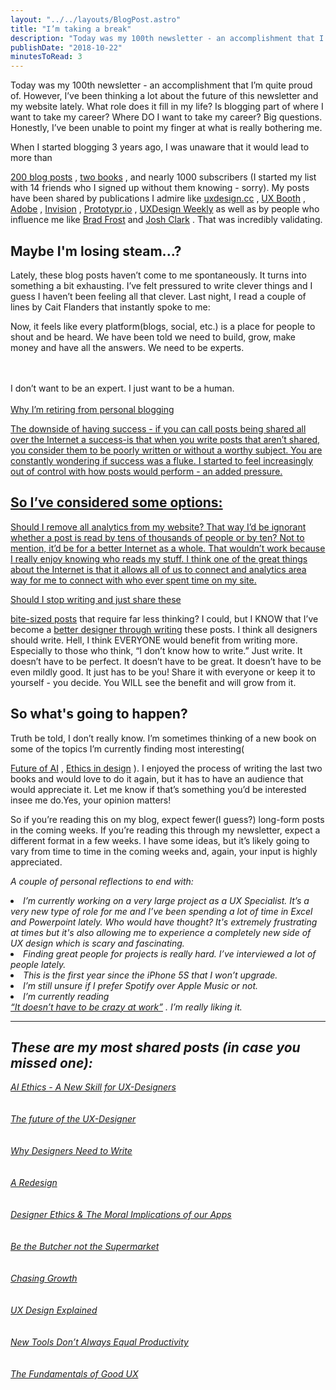 ```yaml
---
layout: "../../layouts/BlogPost.astro"
title: "I’m taking a break"
description: "Today was my 100th newsletter - an accomplishment that I’m quite proud of. However, I’ve been thinking a lot about the future of this newsletter and my website lately. What role does it fill in my life? Is blogging part of where I want to take my career? Where DO I want to take my career? Big questions. Honestly, I’ve been unable to point my finger at what is really bothering me.\n\n\nWhen I started blogging 3 years ago, I was unaware that it would lead to more than 200 blog posts, two books, and n"
publishDate: "2018-10-22"
minutesToRead: 3
---
```


<p>Today was my 100th newsletter - an accomplishment that I’m quite proud of. However, I’ve been thinking a lot about the future of this newsletter and my website lately. What role does it fill in my life? Is blogging part of where I want to take my career? Where DO I want to take my career? Big questions. Honestly, I’ve been unable to point my finger at what is really bothering me.</p>
<p>When I started blogging 3 years ago, I was unaware that it would lead to more than </p>
<a href="https://www.antonsten.com/blog">200 blog posts</a>
 , 
<a href="https://www.antonsten.com/books">two books</a>
 , and nearly 1000 subscribers (I started my list with 14 friends who I signed up without them knowing - sorry). My posts have been shared by publications I admire like 
<a href="https://twitter.com/uxdesigncc/status/1013771287519485952?ref="antonsten".com">uxdesign.cc</a>
 , 
<a href="https://twitter.com/UXBooth/status/1001591543009087488?ref="antonsten".com">UX Booth</a>
 , 
<a href="https://twitter.com/AdobeXD/status/663763999465451520?ref="antonsten".com">Adobe</a>
 , 
<a href="https://twitter.com/InVisionApp/status/1029518095495389184?ref="antonsten".com">Invision</a>
 , 
<a href="https://twitter.com/prototyprIO/status/1007486356766019584?ref="antonsten".com">Prototypr.io</a>
 , 
<a href="https://twitter.com/uxdesignweekly/status/1003700914237136906?ref="antonsten".com">UXDesign Weekly</a>
 as well as by people who influence me like 
<a href="http://bradfrost.com/blog/post/email-responses-3-ux-designer-or-front-end-developer/?ref="antonsten".com">Brad Frost</a>
 and 
<a href="https://bigmedium.com/ideas/links/future-of-the-ux-designer.html?ref="antonsten".com">Josh Clark</a>
 . That was incredibly validating.</p>
<h2 id="maybe-im-losing-steam">Maybe I'm losing steam...?</h>
</h2>
<p>Lately, these blog posts haven’t come to me spontaneously. It turns into something a bit exhausting. I’ve felt pressured to write clever things and I guess I haven’t been feeling all that clever. Last night, I read a couple of lines by Cait Flanders that instantly spoke to me:</p>
<div class="blockquote">
</div>
<div>
<p>Now, it feels like every platform(blogs, social, etc.) is a place for people to shout and be heard. We have been told we need to build, grow, make money and have all the answers. We need to be experts. </p>
<br>
<br>I don’t want to be an expert. I just want to be a human. </br>
<br>
<strong>
</strong>
<a href="https://caitflanders.com/2018/09/04/retiring-from-personal-blogging/?ref="antonsten".com">Why I’m retiring from personal blogging </div>
<p>The downside of having success - if you can call posts being shared all over the Internet a success-is that when you write posts that aren’t shared, you consider them to be poorly written or without a worthy subject. You are constantly wondering if success was a fluke. I started to feel increasingly out of control with how posts would perform - an added pressure.</p>
<h2 id="so-i%E2%80%99ve-considered-some-options">So I’ve considered some options:</h>
</h2>
<p>Should I remove all analytics from my website? That way I’d be ignorant whether a post is read by tens of thousands of people or by ten? Not to mention, it’d be for a better Internet as a whole. That wouldn’t work because I really enjoy knowing who reads my stuff. I think one of the great things about the Internet is that it allows all of us to connect and analytics area way for me to connect with who ever spent time on my site.</p>
<p>Should I stop writing and just share these </p>
<a href="https://www.antonsten.com/organized-browsing/">bite-sized posts</a>
 that require far less thinking? I could, but I KNOW that I’ve become a 
<a href="https://www.antonsten.com/designers-write/">better designer through writing</a>
 these posts. I think all designers should write. Hell, I think EVERYONE would benefit from writing more. Especially to those who think, “I don’t know how to write.” Just write. It doesn’t have to be perfect. It doesn’t have to be great. It doesn’t have to be even mildly good. It just has to be you! Share it with everyone or keep it to yourself - you decide. You WILL see the benefit and will grow from it.</p>
<h2 id="so-whats-going-to-happen">So what's going to happen?</h>
</h2>
<p>Truth be told, I don’t really know. I’m sometimes thinking of a new book on some of the topics I’m currently finding most interesting( </p>
<a href="https://www.antonsten.com/ai-ethics/">Future of AI</a>
 , 
<a href="https://www.antonsten.com/moral-implications-apps/">Ethics in design</a>
 ). I enjoyed the process of writing the last two books and would love to do it again, but it has to have an audience that would appreciate it. Let me know if that’s something you’d be interested insee me do.Yes, your opinion matters!</p>
<p>So if you’re reading this on my blog, expect fewer(I guess?) long-form posts in the coming weeks. If you’re reading this through my newsletter, expect a different format in a few weeks. I have some ideas, but it’s likely going to vary from time to time in the coming weeks and, again, your input is highly appreciated.</p>
<em>A couple of personal reflections to end with: 
<ul>
</ul>
<li>I’m currently working on a very large project as a UX Specialist. It’s a very new type of role for me and I’ve been spending a lot of time in Excel and Powerpoint lately. Who would have thought? It's extremely frustrating at times but it's also allowing me to experience a completely new side of UX design which is scary and fascinating.</li>
<li>Finding great people for projects is really hard. I’ve interviewed a lot of people lately.</l>
</li>
<li>This is the first year since the iPhone 5S that I won’t upgrade.</l>
</li>
<li>I’m still unsure if I prefer Spotify over Apple Music or not.</l>
</li>
<li>I’m currently reading </li>
<a href="https://basecamp.com/books/calm?ref="antonsten".com">“It doesn’t have to be crazy at work”</a>
 . I’m really liking it. 
<hr>
</hr>
<h2 id="these-are-my-most-shared-posts-in-case-you-missed-one">These are my most shared posts (in case you missed one):</h2>
<a href="https://www.antonsten.com/ai-ethics/">AI Ethics - A New Skill for UX-Designers</a>
<br>
</br>
<br>
<a href="https://www.antonsten.com/future-ux-designer/">The future of the UX-Designer</a>
<br>
</br>
<br>
<a href="https://www.antonsten.com/designers-write/">Why Designers Need to Write</a>
<br>
</br>
<br>
<a href="https://www.antonsten.com/redesign/">A Redesign</a>
<br>
</br>
<br>
<a href="https://www.antonsten.com/moral-implications-apps/">Designer Ethics &amp; The Moral Implications of our Apps</a>
<br>
</br>
<br>
<a href="https://www.antonsten.com/be-the-butcher-not-the-supermarket/">Be the Butcher not the Supermarket</a>
<br>
</br>
<br>
<a href="https://www.antonsten.com/chasinggrowth/">Chasing Growth</a>
<br>
</br>
<br>
<a href="https://www.antonsten.com/ux-design-explained/">UX Design Explained</a>
<br>
</br>
<br>
<a href="https://www.antonsten.com/newtools/">New Tools Don’t Always Equal Productivity</a>
<br>
</br>
<br>
<a href="https://www.antonsten.com/fundamentals-of-ux/">The Fundamentals of Good UX</a>
